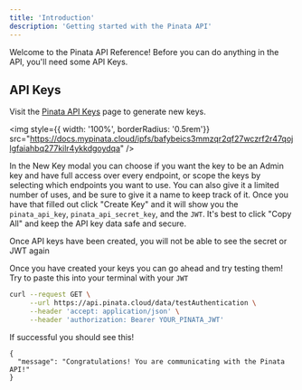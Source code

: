 ```yaml
---
title: 'Introduction'
description: 'Getting started with the Pinata API'
---
```


Welcome to the Pinata API Reference! Before you can do anything in the API, you'll need some API Keys.

## API Keys

Visit the [Pinata API Keys](https://app.pinata.cloud/developers/api-keys) page to generate new keys.

<img style={{ width: '100%', borderRadius: '0.5rem'}} src="https://docs.mypinata.cloud/ipfs/bafybeics3mmzqr2qf27wczrf2r47qojlgfaiahbq277kilr4ykkdgoydqa" />

In the New Key modal you can choose if you want the key to be an Admin key and have full access over every endpoint, or scope the keys by selecting which endpoints you want to use. You can also give it a limited number of uses, and be sure to give it a name to keep track of it. Once you have that filled out click "Create Key" and it will show you the `pinata_api_key`, `pinata_api_secret_key`, and the `JWT`. It's best to click "Copy All" and keep the API key data safe and secure. 

<Warning>Once API keys have been created, you will not be able to see the secret or JWT again</Warning>


Once you have created your keys you can go ahead and try testing them! Try to paste this into your terminal with your `JWT`

```bash
curl --request GET \
     --url https://api.pinata.cloud/data/testAuthentication \
     --header 'accept: application/json' \
     --header 'authorization: Bearer YOUR_PINATA_JWT'
```

If successful you should see this! 

```shell bash
{  
  "message": "Congratulations! You are communicating with the Pinata API!"  
}
```

